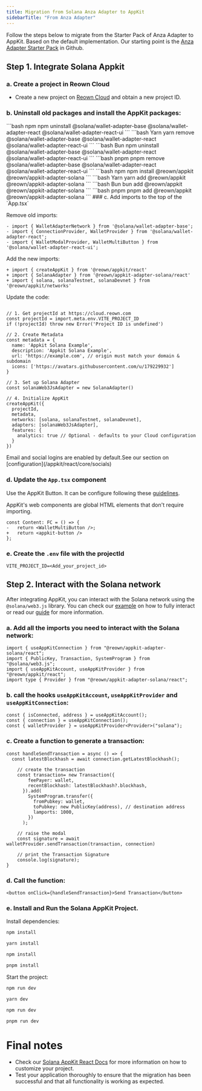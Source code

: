 ```yaml
---
title: Migration from Solana Anza Adapter to AppKit
sidebarTitle: "From Anza Adapter"
---
```



Follow the steps below to migrate from the Starter Pack of Anza Adapter to AppKit. Based on the default implementation. Our starting point is the [Anza Adapter Starter Pack](https://github.com/anza-xyz/wallet-adapter/blob/master/packages/starter/react-ui-starter/) in Github.

## Step 1. Integrate Solana Appkit

### a. Create a project in Reown Cloud

- Create a new project on [Reown Cloud](https://cloud.reown.com) and obtain a new project ID.

### b. Uninstall old packages and install the AppKit packages:

<CodeGroup>
```bash npm
npm uninstall @solana/wallet-adapter-base @solana/wallet-adapter-react @solana/wallet-adapter-react-ui
```
```bash Yarn
yarn remove @solana/wallet-adapter-base @solana/wallet-adapter-react @solana/wallet-adapter-react-ui
```
```bash Bun
npm uninstall @solana/wallet-adapter-base @solana/wallet-adapter-react @solana/wallet-adapter-react-ui
```
```bash pnpm
pnpm remove @solana/wallet-adapter-base @solana/wallet-adapter-react @solana/wallet-adapter-react-ui
```
</CodeGroup>
<CodeGroup>
```bash npm
npm install @reown/appkit @reown/appkit-adapter-solana
```
```bash Yarn
yarn add @reown/appkit @reown/appkit-adapter-solana
```
```bash Bun
bun add @reown/appkit @reown/appkit-adapter-solana
```
```bash pnpm
pnpm add @reown/appkit @reown/appkit-adapter-solana
```
</CodeGroup>
### c. Add imports to the top of the `App.tsx`

Remove old imports:

```tsx
- import { WalletAdapterNetwork } from '@solana/wallet-adapter-base';
- import { ConnectionProvider, WalletProvider } from '@solana/wallet-adapter-react';
- import { WalletModalProvider, WalletMultiButton } from '@solana/wallet-adapter-react-ui';
```

Add the new imports:

```tsx {1-3}
+ import { createAppKit } from '@reown/appkit/react'
+ import { SolanaAdapter } from '@reown/appkit-adapter-solana/react'
+ import { solana, solanaTestnet, solanaDevnet } from '@reown/appkit/networks'
```

Update the code:

```tsx

// 1. Get projectId at https://cloud.reown.com
const projectId = import.meta.env.VITE_PROJECT_ID
if (!projectId) throw new Error('Project ID is undefined')

// 2. Create Metadata
const metadata = {
  name: 'Appkit Solana Example',
  description: 'Appkit Solana Example',
  url: 'https://example.com', // origin must match your domain & subdomain
  icons: ['https://avatars.githubusercontent.com/u/179229932']
}

// 3. Set up Solana Adapter
const solanaWeb3JsAdapter = new SolanaAdapter()

// 4. Initialize AppKit
createAppKit({
  projectId,
  metadata,
  networks: [solana, solanaTestnet, solanaDevnet],
  adapters: [solanaWeb3JsAdapter],
  features: {
    analytics: true // Optional - defaults to your Cloud configuration
  }
})
```

<Note>
Email and social logins are enabled by default.See our section on [configuration](/appkit/react/core/socials)
</Note>

### d. Update the `App.tsx` component

Use the AppKit Button. It can be configure following these [guidelines](https://docs.walletconnect.com/appkit/react-native/core/components#w3mbutton-).

<Note>
AppKit's web components are global HTML elements that don't require importing.
</Note>

```tsx {3}
const Content: FC = () => {
-   return <WalletMultiButton />;
+   return <appkit-button />
};

```

### e. Create the `.env` file with the projectId

```
VITE_PROJECT_ID=<Add_your_project_id>
```

## Step 2. Interact with the Solana network

After integrating AppKit, you can interact with the Solana network using the `@solana/web3.js` library.
You can check our [example](https://github.com/reown-com/appkit-web-examples/tree/main/react/react-solana) on how to fully interact or read our [guide](https://docs.reown.com/appkit/recipes/solana-send-transaction) for more information.

### a. Add all the imports you need to interact with the Solana network:

```tsx
import { useAppKitConnection } from "@reown/appkit-adapter-solana/react";
import { PublicKey, Transaction, SystemProgram } from "@solana/web3.js";
import { useAppKitAccount, useAppKitProvider } from "@reown/appkit/react";
import type { Provider } from "@reown/appkit-adapter-solana/react";
```

### b. call the hooks `useAppKitAccount`, `useAppKitProvider` and `useAppKitConnection`:

```tsx
const { isConnected, address } = useAppKitAccount();
const { connection } = useAppKitConnection();
const { walletProvider } = useAppKitProvider<Provider>("solana");
```

### c. Create a function to generate a transaction:

```tsx
const handleSendTransaction = async () => {
  const latestBlockhash = await connection.getLatestBlockhash();

    // create the transaction
    const transaction= new Transaction({
        feePayer: wallet,
        recentBlockhash: latestBlockhash?.blockhash,
      }).add(
        SystemProgram.transfer({
          fromPubkey: wallet,
          toPubkey: new PublicKey(address), // destination address
          lamports: 1000,
        })
      );

    // raise the modal
    const signature = await walletProvider.sendTransaction(transaction, connection)

    // print the Transaction Signature
    console.log(signature);
}
```

### d. Call the function:

```tsx
<button onClick={handleSendTransaction}>Send Transaction</button>
```

### e. Install and Run the Solana AppKit Project.

Install dependencies:
<CodeGroup>
```bash npm
npm install
```
```bash Yarn
yarn install
```
```bash Bun
npm install
```
```bash pnpm
pnpm install
```
</CodeGroup>

Start the project:
<CodeGroup>
```bash npm
npm run dev
```
```bash Yarn
yarn dev
```
```bash Bun
npm run dev
```
```bash pnpm
pnpm run dev
```
</CodeGroup>

# Final notes

- Check our [Solana AppKit React Docs](/appkit/react/core/installation?platform=solana) for more information on how to customize your project.
- Test your application thoroughly to ensure that the migration has been successful and that all functionality is working as expected.
